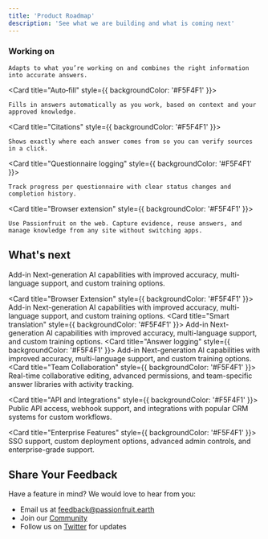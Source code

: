 ```yaml
---
title: 'Product Roadmap'
description: 'See what we are building and what is coming next'
---
```


### Working on

<CardGroup cols={1}>
  <Card title="Smarter chat" style={{ backgroundColor: '#F5F4F1' }}>
 
    Adapts to what you’re working on and combines the right information into accurate answers.
  </Card>

  <Card title="Auto‑fill" style={{ backgroundColor: '#F5F4F1' }}>
    
    Fills in answers automatically as you work, based on context and your approved knowledge.
  </Card>

  <Card title="Citations" style={{ backgroundColor: '#F5F4F1' }}>
   
    Shows exactly where each answer comes from so you can verify sources in a click.
  </Card>

  <Card title="Questionnaire logging" style={{ backgroundColor: '#F5F4F1' }}>
   
    Track progress per questionnaire with clear status changes and completion history.
  </Card>

 

  <Card title="Browser extension" style={{ backgroundColor: '#F5F4F1' }}>
   
    Use Passionfruit on the web. Capture evidence, reuse answers, and manage knowledge from any site without switching apps.
  </Card>
</CardGroup>

## What's next

<CardGroup cols={1}>
 <Card title="Outlook Add-in" style={{ backgroundColor: '#F5F4F1' }}>
   <span className="bg-green-100 text-green-600 text-xs px-2 py-0.5 rounded-full">Add-in</span>
    Next-generation AI capabilities with improved accuracy, multi-language support, and custom training options.
  </Card>

 <Card title="Browser Extension" style={{ backgroundColor: '#F5F4F1' }}>
   <span className="bg-green-100 text-green-600 text-xs px-2 py-0.5 rounded-full">Add-in</span>
    Next-generation AI capabilities with improved accuracy, multi-language support, and custom training options.
  </Card>
  <Card title="Smart translation" style={{ backgroundColor: '#F5F4F1' }}>
   <span className="bg-green-100 text-green-600 text-xs px-2 py-0.5 rounded-full">Add-in</span>
    Next-generation AI capabilities with improved accuracy, multi-language support, and custom training options.
  </Card>
 <Card title="Answer logging" style={{ backgroundColor: '#F5F4F1' }}>
   <span className="bg-green-100 text-green-600 text-xs px-2 py-0.5 rounded-full">Add-in</span>
    Next-generation AI capabilities with improved accuracy, multi-language support, and custom training options.
  </Card>
  <Card title="Team Collaboration" style={{ backgroundColor: '#F5F4F1' }}>
    Real-time collaborative editing, advanced permissions, and team-specific answer libraries with activity tracking.
  </Card>

  <Card title="API and Integrations" style={{ backgroundColor: '#F5F4F1' }}>
    Public API access, webhook support, and integrations with popular CRM systems for custom workflows.
  </Card>

  <Card title="Enterprise Features" style={{ backgroundColor: '#F5F4F1' }}>
    SSO support, custom deployment options, advanced admin controls, and enterprise-grade support.
  </Card>
</CardGroup>

## Share Your Feedback

Have a feature in mind? We would love to hear from you:
- Email us at [feedback@passionfruit.earth](mailto:feedback@passionfruit.earth)
- Join our [Community](https://passionfruit.earth/community)
- Follow us on [Twitter](https://twitter.com/passionfruit) for updates